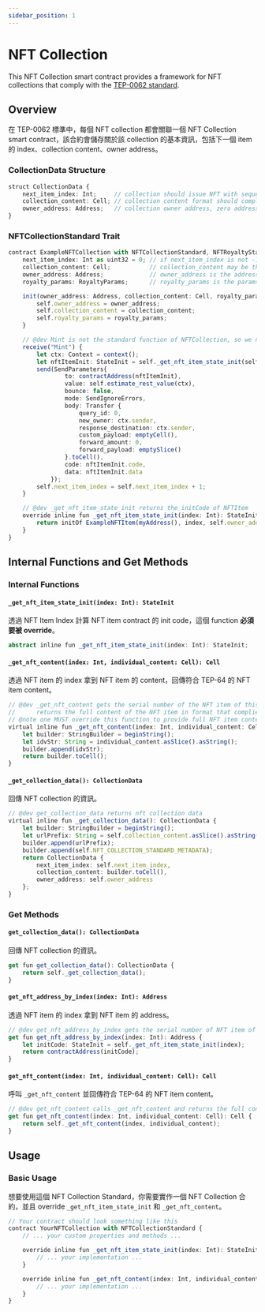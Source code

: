 ```yaml
---
sidebar_position: 1
---
```


# NFT Collection

This NFT Collection smart contract provides a framework for NFT collections that comply with the [TEP-0062 standard](https://github.com/ton-blockchain/TEPs/blob/master/text/0062-nft-standard.md).

## Overview

在 TEP-0062 標準中，每個 NFT collection 都會關聯一個 NFT Collection smart contract，該合約會儲存關於該 collection 的基本資訊，包括下一個 item 的 index、collection content、owner address。

### CollectionData Structure

```typescript
struct CollectionData {
    next_item_index: Int;     // collection should issue NFT with sequential indexes starting from 1. -1 value implies non-sequential collections.
    collection_content: Cell; // collection content format should comply with TEP64
    owner_address: Address;   // collection owner address, zero address if no owner
}
```

### NFTCollectionStandard Trait

```typescript
contract ExampleNFTCollection with NFTCollectionStandard, NFTRoyaltyStandard, Estimatable, Deployable {
    next_item_index: Int as uint32 = 0; // if next_item_index is not -1, means sequential minting is enabled. We want a sequential minting in this example so we set it to uint32.
    collection_content: Cell;           // collection_content may be the prefix of individual_content
    owner_address: Address;             // owner_address is the address of the owner of the collection
    royalty_params: RoyaltyParams;      // royalty_params is the params of royalty

    init(owner_address: Address, collection_content: Cell, royalty_params: RoyaltyParams) {
        self.owner_address = owner_address;
        self.collection_content = collection_content;
        self.royalty_params = royalty_params;
    }

    // @dev Mint is not the standard function of NFTCollection, so we need to define it by ourselves
    receive("Mint") {
        let ctx: Context = context();
        let nftItemInit: StateInit = self._get_nft_item_state_init(self.next_item_index);
        send(SendParameters{
                to: contractAddress(nftItemInit),
                value: self.estimate_rest_value(ctx),
                bounce: false,
                mode: SendIgnoreErrors,
                body: Transfer {
                    query_id: 0,
                    new_owner: ctx.sender,
                    response_destination: ctx.sender,
                    custom_payload: emptyCell(),
                    forward_amount: 0,
                    forward_payload: emptySlice()
                }.toCell(),
                code: nftItemInit.code,
                data: nftItemInit.data
            });
        self.next_item_index = self.next_item_index + 1;
    }

    // @dev _get_nft_item_state_init returns the initCode of NFTItem
    override inline fun _get_nft_item_state_init(index: Int): StateInit {
        return initOf ExampleNFTItem(myAddress(), index, self.owner_address, self.collection_content);
    }
}
```

## Internal Functions and Get Methods

### Internal Functions

#### `_get_nft_item_state_init(index: Int): StateInit`

透過 NFT Item Index 計算 NFT item contract 的 init code，這個 function **必須要被 override**。

```typescript
abstract inline fun _get_nft_item_state_init(index: Int): StateInit;
```

#### `_get_nft_content(index: Int, individual_content: Cell): Cell`

透過 NFT item 的 index 拿到 NFT item 的 content，回傳符合 TEP-64 的 NFT item content。

```typescript
// @dev _get_nft_content gets the serial number of the NFT item of this collection and the individual content of this NFT item.
//      returns the full content of the NFT item in format that complies with standard TEP-64.
// @note one MUST override this function to provide full NFT item content
virtual inline fun _get_nft_content(index: Int, individual_content: Cell): Cell {
    let builder: StringBuilder = beginString();
    let idvStr: String = individual_content.asSlice().asString();
    builder.append(idvStr);
    return builder.toCell();
}
```

#### `_get_collection_data(): CollectionData`

回傳 NFT collection 的資訊。

```typescript
// @dev get_collection_data returns nft collection data
virtual inline fun _get_collection_data(): CollectionData {
    let builder: StringBuilder = beginString();
    let urlPrefix: String = self.collection_content.asSlice().asString();
    builder.append(urlPrefix);
    builder.append(self.NFT_COLLECTION_STANDARD_METADATA);
    return CollectionData {
        next_item_index: self.next_item_index,
        collection_content: builder.toCell(),
        owner_address: self.owner_address
    };
}
```

### Get Methods

#### `get_collection_data(): CollectionData`

回傳 NFT collection 的資訊。

```typescript
get fun get_collection_data(): CollectionData {
    return self._get_collection_data();
}
```

#### `get_nft_address_by_index(index: Int): Address`

透過 NFT item 的 index 拿到 NFT item 的 address。

```typescript
// @dev get_nft_address_by_index gets the serial number of NFT item of this collection and returns its address
get fun get_nft_address_by_index(index: Int): Address {
    let initCode: StateInit = self._get_nft_item_state_init(index);
    return contractAddress(initCode);
}
```

#### `get_nft_content(index: Int, individual_content: Cell): Cell`

呼叫 `_get_nft_content` 並回傳符合 TEP-64 的 NFT item content。

```typescript
// @dev get_nft_content calls _get_nft_content and returns the full content of the NFT item in format that complies with standard TEP-64.
get fun get_nft_content(index: Int, individual_content: Cell): Cell {
    return self._get_nft_content(index, individual_content);
}
```

## Usage

### Basic Usage

想要使用這個 NFT Collection Standard，你需要實作一個 NFT Collection 合約，並且 override `_get_nft_item_state_init` 和 `_get_nft_content`。

```typescript
// Your contract should look something like this
contract YourNFTCollection with NFTCollectionStandard {
    // ... your custom properties and methods ...

    override inline fun _get_nft_item_state_init(index: Int): StateInit {
        // ... your implementation ...
    }

    override inline fun _get_nft_content(index: Int, individual_content: Cell): Cell {
        // ... your implementation ...
    }
}
```

